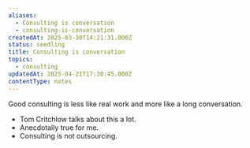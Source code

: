 ```yaml
---
aliases:
  - Consulting is conversation
  - consulting-is-conversation
createdAt: 2025-03-30T14:21:31.000Z
status: seedling
title: Consulting is conversation
topics:
  - consulting
updatedAt: 2025-04-21T17:30:45.000Z
contentType: notes
---
```

Good consulting is less like real work and more like a long conversation.

- Tom Critchlow talks about this a lot.
- Anecdotally true for me.
- Consulting is not outsourcing.
